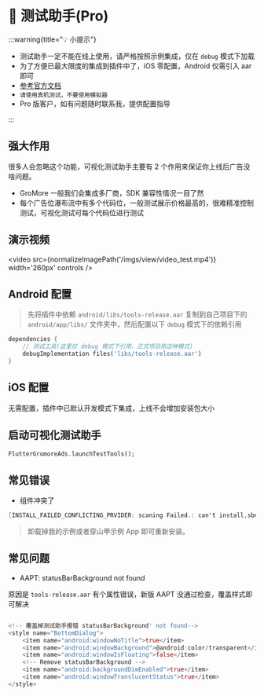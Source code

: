 
# 🧪 测试助手(Pro)

:::warning{title="💡 小提示"}

 - 测试助手一定不能在线上使用，请严格按照示例集成，仅在 `debug` 模式下加载
 - 为了方便已最大限度的集成到插件中了，iOS 零配置，Android 仅需引入 aar 即可
 - [参考官方文档](https://www.csjplatform.com/union/media/union/download/detail?id=142&docId=27626&osType=android)
 - `请使用真机测试，不要使用模拟器`
 - Pro 版客户，如有问题随时联系我，提供配置指导

:::

## 强大作用

很多人会忽略这个功能，可视化测试助手主要有 2 个作用来保证你上线后广告没啥问题。

- GroMore 一般我们会集成多厂商，SDK 兼容性情况一目了然
- 每个广告位瀑布流中有多个代码位，一般测试展示价格最高的，很难精准控制测试，可视化测试可每个代码位进行测试

## 演示视频

<video src={normalizeImagePath('/imgs/view/video_test.mp4')}  width='260px' controls />

## Android 配置

> 先将插件中依赖 `android/libs/tools-release.aar` 复制到自己项目下的 `android/app/libs/` 文件夹中，然后配置以下 `debug` 模式下的依赖引用

```dart title="example/android/app/build.gradle"
dependencies {
    // 测试工具(这里仅 debug 模式下引用，正式项目用这种模式)
    debugImplementation files('libs/tools-release.aar')
}
```

## iOS 配置

无需配置，插件中已默认开发模式下集成，上线不会增加安装包大小

## 启动可视化测试助手

```dart title="example/pages/home_page.dart"
FlutterGromoreAds.launchTestTools();
```

## 常见错误

- 组件冲突了

``` java
[INSTALL_FAILED_CONFLICTING_PRVIDER: scaning Failed.: can't install,sbecause provider name .ToolsProvider (in package xxx) is already used by com.flutterads.app]
```

> 卸载掉我的示例或者穿山甲示例 App 即可重新安装。

## 常见问题

- AAPT: statusBarBackground not found

原因是 `tools-release.aar` 有个属性错误，新版 AAPT 没通过检查，覆盖样式即可解决

``` dart title="example/android/src/main/res/values/themes.xml"

<!-- 覆盖掉测试助手报错 statusBarBackground' not found-->
<style name="BottomDialog">
    <item name="android:windowNoTitle">true</item>
    <item name="android:windowBackground">@android:color/transparent</item>
    <item name="android:windowIsFloating">false</item>
    <!-- Remove statusBarBackground -->
    <item name="android:backgroundDimEnabled">true</item>
    <item name="android:windowTranslucentStatus">true</item>
</style>
```

